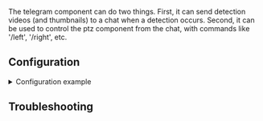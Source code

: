 

<ComponentHeader meta={ComponentMetadata} />

The telegram component can do two things.
First, it can send detection videos (and thumbnails) to a chat when a detection occurs.
Second, it can be used to control the ptz component from the chat, with commands like '/left', '/right', etc.

## Configuration

<details>
  <summary>Configuration example</summary>

```yaml
telegram:
  telegram_bot_token: <ask_the_bot_father>
  telegram_chat_ids: [<run_a_script>]
  detection_label: person
  send_detection_thumbnail: true
  send_detection_video: true
  send_detection_message: false
  cameras:
    camera_1:
    camera_2:
```

Script to get chat id:

```python
import asyncio
from telegram import Bot

# Replace 'YOUR_BOT_TOKEN' with the token you got from BotFather
bot_token = 'your_bot_token'


async def get_chat_id():
    # Create an instance of the Bot
    bot = Bot(token=bot_token)

    # Get updates
    updates = await bot.get_updates()

    for update in updates:
        print(update.message.chat.id, update.message.chat.username)

if __name__ == '__main__':
    asyncio.run(get_chat_id())
```


</details>

<ComponentConfiguration meta={ComponentMetadata} config={config} />

## Troubleshooting

<ComponentTroubleshooting meta={ComponentMetadata} />
